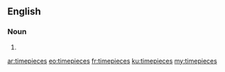==English==

===Noun===
{{head|en|noun plural form}}

# {{plural of|timepiece|lang=en}}

[[ar:timepieces]]
[[eo:timepieces]]
[[fr:timepieces]]
[[ku:timepieces]]
[[my:timepieces]]